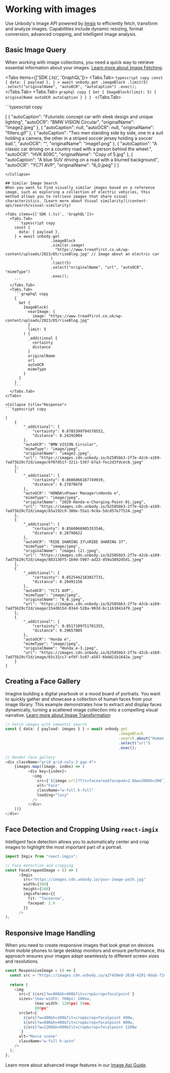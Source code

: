 


# Working with images

Use Unbody's Image API powered by [Imgix](https://www.imgix.com/) to efficiently fetch, transform and analyze images. Capabilities include dynamic resizing, format conversion, advanced cropping, and intelligent image analysis.

## Basic Image Query
When working with image collections, you need a quick way to retrieve essential information about your images. [Learn more about Image Fetching](/image-api/api-reference#example-1---fetching-your-image-url).

<Tabs items={['SDK (.ts)', 'GraphQL']}>
  <Tabs.Tab>
    ```typescript copy
    const {
      data: { payload },
    } = await unbody.get
                    .imageBlock
                    .limit(5)
                    .select("originalName", "autoOCR", "autoCaption")
                    .exec();
    ```
  </Tabs.Tab>
  <Tabs.Tab>
    ```graphql copy
    {
      Get {
        ImageBlock(limit: 5) {
          originalName
          autoOCR
          autoCaption
        }
      }
    }
    ```
  </Tabs.Tab>
</Tabs>

<Collapse title="Response">
```typescript copy

[
    {
        "autoCaption": "Futuristic concept car with sleek design and unique lighting",
        "autoOCR": "BMW VISION Circular",
        "originalName": "image2.jpeg"
    },
    {
        "autoCaption": null,
        "autoOCR": null,
        "originalName": "filters.gif"
    },
    {
        "autoCaption": "Two men standing side by side, one in a suit holding a camera, the other in a striped soccer jersey holding a soccer ball.",
        "autoOCR": "",
        "originalName": "image1.png"
    },
    {
        "autoCaption": "A classic car driving on a country road with a person behind the wheel.",
        "autoOCR": "HVK 809C",
        "originalName": "Copy of 5.jpg"
    },
    {
        "autoCaption": "A blue SUV driving on a road with a blurred background",
        "autoOCR": "YC71 AVP",
        "originalName": "6_0.jpeg"
    }
]
```
</Collapse>

## Similar Image Search
When you want to find visually similar images based on a reference image, such as exploring a collection of electric vehicles, this method allows you to retrieve images that share visual characteristics. [Learn more about Visual similarity](/content-api/search/visual-similarity)

<Tabs items={['SDK (.ts)', 'GraphQL']}>
  <Tabs.Tab>
    ```typescript copy
    const {
      data: { payload },
    } = await unbody.get
                    .imageBlock
                    .similar.image(
                      "https://www.treadfirst.co.uk/wp-content/uploads/2023/05/riseBlog.jpg" // Image about an electric car
                    )
                    .limit(5)
                    .select("originalName", "url", "autoOCR", "mimeType")
                    .exec();
    ```
  </Tabs.Tab>
  <Tabs.Tab>
    ```graphql copy
    {
      Get {
        ImageBlock(
          nearImage: {
            image: "https://www.treadfirst.co.uk/wp-content/uploads/2023/05/riseBlog.jpg"
          }
          limit: 5
        ) {
          _additional {
            certainty
            distance
          }
          originalName
          url
          autoOCR
          mimeType
        }
      }
    }
    ```
  </Tabs.Tab>
</Tabs>

<Collapse title="Response">
```typescript copy

[
    {
        "_additional": {
            "certainty": 0.8785399794578552,
            "distance": 0.24292004
        },
        "autoOCR": "BMW VISION Circular",
        "mimeType": "image/jpeg",
        "originalName": "image2.jpeg",
        "url": "https://images.cdn.unbody.io/b2585bb3-2f7e-42cb-a169-7ad75b29cf2d/image/6f07d51f-3211-5397-b7a3-fec2d3fdcec8.jpeg"
    },
    {
        "_additional": {
            "certainty": 0.8606066107749939,
            "distance": 0.27878678
        },
        "autoOCR": "HONDA\nPower Manager\nHonda e",
        "mimeType": "image/jpeg",
        "originalName": "2020-Honda-e-Charging-Point-01.jpeg",
        "url": "https://images.cdn.unbody.io/b2585bb3-2f7e-42cb-a169-7ad75b29cf2d/image/65a192c9-308e-55a1-9cda-5dcd57e77524.jpeg"
    },
    {
        "_additional": {
            "certainty": 0.8560068905353546,
            "distance": 0.28798622
        },
        "autoOCR": "RIDE SHARING 37\nRIDE SHARING 37",
        "mimeType": "image/jpeg",
        "originalName": "images (2).jpeg",
        "url": "https://images.cdn.unbody.io/b2585bb3-2f7e-42cb-a169-7ad75b29cf2d/image/883130f5-1b9d-5987-ad22-d59a3892d5d1.jpeg"
    },
    {
        "_additional": {
            "certainty": 0.8525442183017731,
            "distance": 0.29491156
        },
        "autoOCR": "YC71 AVP",
        "mimeType": "image/jpeg",
        "originalName": "6_0.jpeg",
        "url": "https://images.cdn.unbody.io/b2585bb3-2f7e-42cb-a169-7ad75b29cf2d/image/154d015d-034d-528a-903d-bc1163841479.jpeg"
    },
    {
        "_additional": {
            "certainty": 0.8517109751701355,
            "distance": 0.29657805
        },
        "autoOCR": "Honda e",
        "mimeType": "image/jpeg",
        "originalName": "Honda_e-3.jpeg",
        "url": "https://images.cdn.unbody.io/b2585bb3-2f7e-42cb-a169-7ad75b29cf2d/image/65c31cc7-ef8f-5c07-a547-6bdd21b1642a.jpeg"
    }
]
```
</Collapse>

## Creating a Face Gallery
Imagine building a digital yearbook or a mood board of portraits. You want to quickly gather and showcase a collection of human faces from your image library. This example demonstrates how to extract and display faces dynamically, turning a scattered image collection into a compelling visual narrative. [Learn more about Image Transformation](/image-api/api-reference#api-reference)

```typescript copy
// Fetch images with semantic search
const { data: { payload: images } } = await unbody.get
                                                  .imageBlock
                                                  .search.about("Human Face")
                                                  .select("url")
                                                  .exec();
  
// Render face gallery
<div className="grid grid-cols-3 gap-4">
	{images.map((image, index) => (
		  <div key={index}>
		    <img
		      src={`${image.url}?fit=facearea&facepad=2.0&w=300&h=300`}
		      alt="Face"
		      className="w-full h-full"
		      loading="lazy"
		    />
		  </div>
	))}
</div>
```

## Face Detection and Cropping Using `react-imgix`

Intelligent face detection allows you to automatically center and crop images to highlight the most important part of a portrait.

```typescript copy
import Imgix from "react-imgix";

// Face detection and cropping
const FaceCroppedImage = () => (
	  <Imgix
	    src="https://images.cdn.unbody.io/your-image-path.jpg"
	    width={300}
	    height={300}
	    imgixParams={{
	      fit: "facearea",
	      facepad: 2.0
	    }}
	  />
);
```

## Responsive Image Handling

When you need to create responsive images that look great on devices from mobile phones to large desktop monitors and ensure performance, this approach ensures your images adapt seamlessly to different screen sizes and resolutions.

```typescript copy
const ResponsiveImage = () => {
  const src = "https://images.cdn.unbody.io/a2f450e8-2638-4201-8dab-f2cca67df9ce/image/a4f0d82b-6a6f-5224-a9e7-d7621e4f134a.webp";
  
  return (
    <img
      src={`${src}?w=800&h=400&fit=crop&crop=focalpoint`}
      sizes="(max-width: 768px) 100vw, 
             (max-width: 1200px) 50vw,
             800px"
      srcSet={`
        ${src}?w=400&h=200&fit=crop&crop=focalpoint 400w,
        ${src}?w=800&h=400&fit=crop&crop=focalpoint 800w,
        ${src}?w=1200&h=600&fit=crop&crop=focalpoint 1200w
      `}
      alt="Movie scene"
      className="w-full h-auto"
    />
  );
};
```

Learn more about advanced image features in our [Image Api Guide](/image-api/overview).
